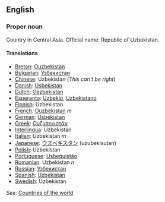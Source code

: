 ==English==

===Proper noun===

Country in Central Asia. Official name: Republic of Uzbekistan.

====Translations====

*[[Breton]]: [[Ouzbekistan]]
*[[Bulgarian]]: [[Узбекистан]]
*[[Chinese]]: Uzbekistan (''This can't be right'')
*[[Danish]]: [[Usbekistan]]
*[[Dutch]]: [[Oezbekistan]]
*[[Esperanto]]: [[Uzbekio]], [[Uzbekistano]]
*[[Finnish]]: Uzbekistan
*[[French]]: [[Ouzbékistan]] ''m''
*[[German]]: [[Usbekistan]]
*[[Greek]]: [[Ουζμπεκιστάν]]
*[[Interlingua]]: Uzbekistan
*[[Italian]]: Uzbekistan ''m''
*[[Japanese]]: [[ウズベキスタン]] (uzubekisutan)
*[[Polish]]: Uzbekistan
*[[Portuguese]]: [[Usbequistão]]
*[[Romanian]]: Uzbekistan ''n''
*[[Russian]]: [[Узбекистан]]
*[[Spanish]]: [[Uzbekistán]]
*[[Swedish]]: Uzbekistan

''See'': [[Countries of the world]]
